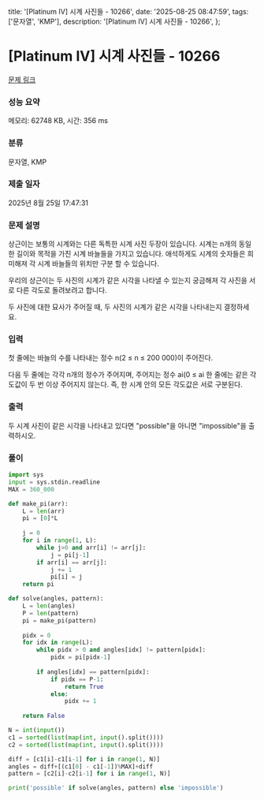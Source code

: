   title: '[Platinum IV] 시계 사진들 - 10266',
  date: '2025-08-25 08:47:59',
  tags: ['문자열', 'KMP'],
  description: '[Platinum IV] 시계 사진들 - 10266',
};

# [Platinum IV] 시계 사진들 - 10266 

[문제 링크](https://www.acmicpc.net/problem/10266) 

### 성능 요약

메모리: 62748 KB, 시간: 356 ms

### 분류

문자열, KMP

### 제출 일자

2025년 8월 25일 17:47:31

### 문제 설명

상근이는 보통의 시계와는 다른 독특한 시계 사진 두장이 있습니다. 시계는 n개의 동일한 길이와 목적을 가진 시계 바늘들을 가지고 있습니다. 애석하게도 시계의 숫자들은 희미해져 각 시계 바늘들의 위치만 구분 할 수 있습니다.

우리의 상근이는 두 사진의 시계가 같은 시각을 나타낼 수 있는지 궁금해져 각 사진을 서로 다른 각도로 돌려보려고 합니다.

두 사진에 대한 묘사가 주어질 때, 두 사진의 시계가 같은 시각을 나타내는지 결정하세요.

### 입력 

 첫 줄에는 바늘의 수를 나타내는 정수 n(2 ≤ n ≤ 200 000)이 주어진다.

다음 두 줄에는 각각 n개의 정수가 주어지며, 주어지는 정수 ai(0 ≤ ai 한 줄에는 같은 각도값이 두 번 이상 주어지지 않는다. 즉, 한 시계 안의 모든 각도값은 서로 구분된다.

### 출력 

 두 시계 사진이 같은 시각을 나타내고 있다면 "possible"을 아니면 "impossible"을 출력하시오.

### 풀이
```python
import sys
input = sys.stdin.readline
MAX = 360_000

def make_pi(arr):
    L = len(arr)
    pi = [0]*L
    
    j = 0
    for i in range(1, L):
        while j>0 and arr[i] != arr[j]:
            j = pi[j-1]
        if arr[i] == arr[j]:
            j += 1
            pi[i] = j
    return pi

def solve(angles, pattern):
    L = len(angles)
    P = len(pattern)
    pi = make_pi(pattern)
    
    pidx = 0
    for idx in range(L):
        while pidx > 0 and angles[idx] != pattern[pidx]:
            pidx = pi[pidx-1]
        
        if angles[idx] == pattern[pidx]:
            if pidx == P-1:
                return True
            else:
                pidx += 1
    
    return False

N = int(input())
c1 = sorted(list(map(int, input().split())))
c2 = sorted(list(map(int, input().split())))

diff = [c1[i]-c1[i-1] for i in range(1, N)]
angles = diff+[(c1[0] - c1[-1])%MAX]+diff
pattern = [c2[i]-c2[i-1] for i in range(1, N)]

print('possible' if solve(angles, pattern) else 'impossible')
```
